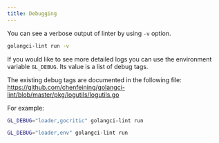 ```yaml
---
title: Debugging
---
```


You can see a verbose output of linter by using `-v` option.

```bash
golangci-lint run -v
```

If you would like to see more detailed logs you can use the environment variable `GL_DEBUG`.
Its value is a list of debug tags.

The existing debug tags are documented in the following file: https://github.com/chenfeining/golangci-lint/blob/master/pkg/logutils/logutils.go

For example:

```bash
GL_DEBUG="loader,gocritic" golangci-lint run
```

```bash
GL_DEBUG="loader,env" golangci-lint run
```
